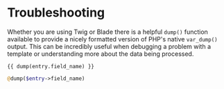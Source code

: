 
# Troubleshooting

Whether you are using Twig or Blade there is a helpful `dump()` function available to provide a nicely formatted version of PHP's native `var_dump()` output.  This can be incredibly useful when debugging a problem with a template or understanding more about the data being processed.

<Tabs>
<TabItem value="twig" label="Twig">

```twig
{{ dump(entry.field_name) }}
```

</TabItem>
<TabItem value="blade" label="Blade">

```php
@dump($entry->field_name)
```

</TabItem>
</Tabs>